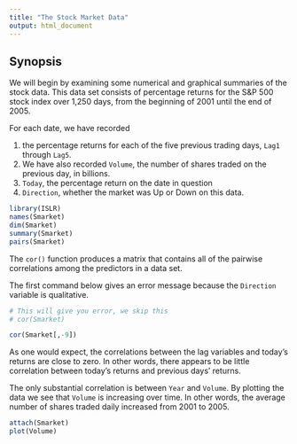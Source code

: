 ```yaml
---
title: "The Stock Market Data"
output: html_document
---
```


## Synopsis

We will begin by examining some numerical and graphical summaries of the stock data. This data set consists of percentage returns for the S&P 500 stock index over 1,250 days, from the beginning of 2001 until the end of 2005.

For each date, we have recorded 

1. the percentage returns for each of the five previous trading days, `Lag1` through `Lag5`. 
2. We have also recorded `Volume`, the number of shares traded on the previous day, in billions.
3. `Today`, the percentage return on the date in question
4. `Direction`, whether the market was Up or Down on this data.

```r
library(ISLR)
names(Smarket)
dim(Smarket)
summary(Smarket)
pairs(Smarket)
```

The `cor()` function produces a matrix that contains all of the pairwise correlations among the predictors in a data set.

The first command below gives an error message because the `Direction` variable is qualitative. 

```r
# This will give you error, we skip this
# cor(Smarket) 

cor(Smarket[,-9])
```

As one would expect, the correlations between the lag variables and today's returns are close to zero. In other words, there appears to be little correlation between today's returns and previous days' returns.

The only substantial correlation is between `Year` and `Volume`. By plotting the data we see that `Volume` is increasing over time. In other words, the average number of shares traded daily increased from 2001 to 2005.


```r
attach(Smarket)
plot(Volume)
```